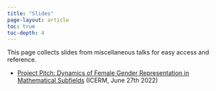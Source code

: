 ```yaml
---
title: "Slides"
page-layout: article
toc: true
toc-depth: 4
---
```


This page collects slides from miscellaneous talks for easy access and reference. 

- [Project Pitch: Dynamics of Female Gender Representation in Mathematical Subfields](https://www.philchodrow.com/talks/mgp-gender/pitch/#/title-slide) (ICERM, June 27th 2022)